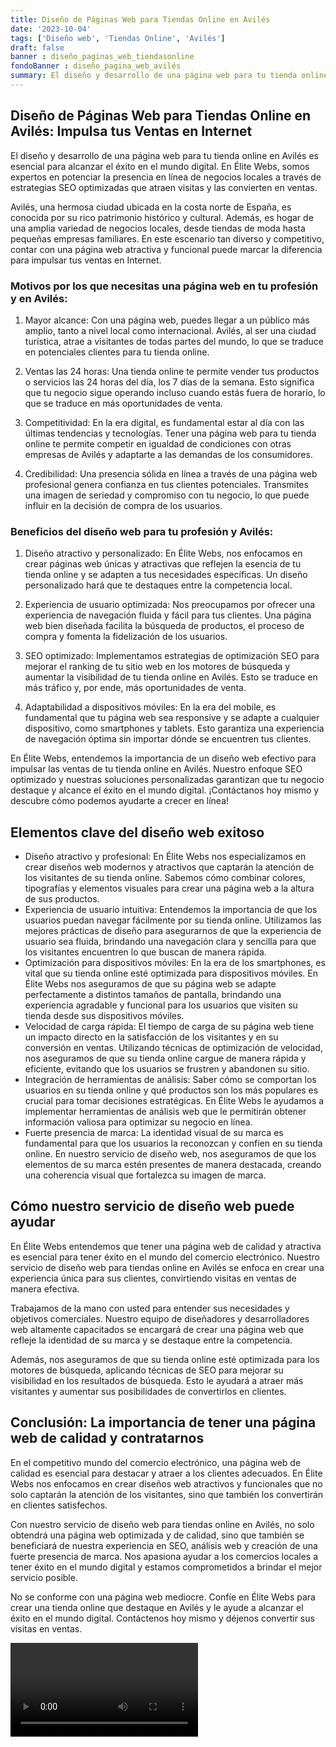 ```yaml
---
title: Diseño de Páginas Web para Tiendas Online en Avilés
date: '2023-10-04'
tags: ['Diseño web', 'Tiendas Online', 'Avilés']
draft: false
banner : diseño_paginas_web_tiendasonline
fondoBanner : diseño_pagina_web_avilés
summary: El diseño y desarrollo de una página web para tu tienda online en Avilés es esencial para alcanzar el éxito en el mundo digital. En Élite Webs, somos expertos en potenciar la presencia en línea de negocios locales a través de estrategias SEO optimizadas que atraen visitas y las convierten en ventas.
---
```


## Diseño de Páginas Web para Tiendas Online en Avilés: Impulsa tus Ventas en Internet

El diseño y desarrollo de una página web para tu tienda online en Avilés es esencial para alcanzar el éxito en el mundo digital. En Élite Webs, somos expertos en potenciar la presencia en línea de negocios locales a través de estrategias SEO optimizadas que atraen visitas y las convierten en ventas.

Avilés, una hermosa ciudad ubicada en la costa norte de España, es conocida por su rico patrimonio histórico y cultural. Además, es hogar de una amplia variedad de negocios locales, desde tiendas de moda hasta pequeñas empresas familiares. En este escenario tan diverso y competitivo, contar con una página web atractiva y funcional puede marcar la diferencia para impulsar tus ventas en Internet.

### Motivos por los que necesitas una página web en tu profesión y en Avilés:

1. Mayor alcance: Con una página web, puedes llegar a un público más amplio, tanto a nivel local como internacional. Avilés, al ser una ciudad turística, atrae a visitantes de todas partes del mundo, lo que se traduce en potenciales clientes para tu tienda online.

2. Ventas las 24 horas: Una tienda online te permite vender tus productos o servicios las 24 horas del día, los 7 días de la semana. Esto significa que tu negocio sigue operando incluso cuando estás fuera de horario, lo que se traduce en más oportunidades de venta.

3. Competitividad: En la era digital, es fundamental estar al día con las últimas tendencias y tecnologías. Tener una página web para tu tienda online te permite competir en igualdad de condiciones con otras empresas de Avilés y adaptarte a las demandas de los consumidores.

4. Credibilidad: Una presencia sólida en línea a través de una página web profesional genera confianza en tus clientes potenciales. Transmites una imagen de seriedad y compromiso con tu negocio, lo que puede influir en la decisión de compra de los usuarios.

### Beneficios del diseño web para tu profesión y Avilés:

1. Diseño atractivo y personalizado: En Élite Webs, nos enfocamos en crear páginas web únicas y atractivas que reflejen la esencia de tu tienda online y se adapten a tus necesidades específicas. Un diseño personalizado hará que te destaques entre la competencia local.

2. Experiencia de usuario optimizada: Nos preocupamos por ofrecer una experiencia de navegación fluida y fácil para tus clientes. Una página web bien diseñada facilita la búsqueda de productos, el proceso de compra y fomenta la fidelización de los usuarios.

3. SEO optimizado: Implementamos estrategias de optimización SEO para mejorar el ranking de tu sitio web en los motores de búsqueda y aumentar la visibilidad de tu tienda online en Avilés. Esto se traduce en más tráfico y, por ende, más oportunidades de venta.

4. Adaptabilidad a dispositivos móviles: En la era del mobile, es fundamental que tu página web sea responsive y se adapte a cualquier dispositivo, como smartphones y tablets. Esto garantiza una experiencia de navegación óptima sin importar dónde se encuentren tus clientes.

En Élite Webs, entendemos la importancia de un diseño web efectivo para impulsar las ventas de tu tienda online en Avilés. Nuestro enfoque SEO optimizado y nuestras soluciones personalizadas garantizan que tu negocio destaque y alcance el éxito en el mundo digital. ¡Contáctanos hoy mismo y descubre cómo podemos ayudarte a crecer en línea!

<GifSeo />

<Cta />

## Elementos clave del diseño web exitoso

- Diseño atractivo y profesional: En Élite Webs nos especializamos en crear diseños web modernos y atractivos que captarán la atención de los visitantes de su tienda online. Sabemos cómo combinar colores, tipografías y elementos visuales para crear una página web a la altura de sus productos.
- Experiencia de usuario intuitiva: Entendemos la importancia de que los usuarios puedan navegar fácilmente por su tienda online. Utilizamos las mejores prácticas de diseño para asegurarnos de que la experiencia de usuario sea fluida, brindando una navegación clara y sencilla para que los visitantes encuentren lo que buscan de manera rápida.
- Optimización para dispositivos móviles: En la era de los smartphones, es vital que su tienda online esté optimizada para dispositivos móviles. En Élite Webs nos aseguramos de que su página web se adapte perfectamente a distintos tamaños de pantalla, brindando una experiencia agradable y funcional para los usuarios que visiten su tienda desde sus dispositivos móviles.
- Velocidad de carga rápida: El tiempo de carga de su página web tiene un impacto directo en la satisfacción de los visitantes y en su conversión en ventas. Utilizando técnicas de optimización de velocidad, nos aseguramos de que su tienda online cargue de manera rápida y eficiente, evitando que los usuarios se frustren y abandonen su sitio.
- Integración de herramientas de análisis: Saber cómo se comportan los usuarios en su tienda online y qué productos son los más populares es crucial para tomar decisiones estratégicas. En Élite Webs le ayudamos a implementar herramientas de análisis web que le permitirán obtener información valiosa para optimizar su negocio en línea.
- Fuerte presencia de marca: La identidad visual de su marca es fundamental para que los usuarios la reconozcan y confíen en su tienda online. En nuestro servicio de diseño web, nos aseguramos de que los elementos de su marca estén presentes de manera destacada, creando una coherencia visual que fortalezca su imagen de marca.

## Cómo nuestro servicio de diseño web puede ayudar

En Élite Webs entendemos que tener una página web de calidad y atractiva es esencial para tener éxito en el mundo del comercio electrónico. Nuestro servicio de diseño web para tiendas online en Avilés se enfoca en crear una experiencia única para sus clientes, convirtiendo visitas en ventas de manera efectiva.

Trabajamos de la mano con usted para entender sus necesidades y objetivos comerciales. Nuestro equipo de diseñadores y desarrolladores web altamente capacitados se encargará de crear una página web que refleje la identidad de su marca y se destaque entre la competencia.

Además, nos aseguramos de que su tienda online esté optimizada para los motores de búsqueda, aplicando técnicas de SEO para mejorar su visibilidad en los resultados de búsqueda. Esto le ayudará a atraer más visitantes y aumentar sus posibilidades de convertirlos en clientes.

## Conclusión: La importancia de tener una página web de calidad y contratarnos

En el competitivo mundo del comercio electrónico, una página web de calidad es esencial para destacar y atraer a los clientes adecuados. En Élite Webs nos enfocamos en crear diseños web atractivos y funcionales que no solo captarán la atención de los visitantes, sino que también los convertirán en clientes satisfechos.

Con nuestro servicio de diseño web para tiendas online en Avilés, no solo obtendrá una página web optimizada y de calidad, sino que también se beneficiará de nuestra experiencia en SEO, análisis web y creación de una fuerte presencia de marca. Nos apasiona ayudar a los comercios locales a tener éxito en el mundo digital y estamos comprometidos a brindar el mejor servicio posible.

No se conforme con una página web mediocre. Confíe en Élite Webs para crear una tienda online que destaque en Avilés y le ayude a alcanzar el éxito en el mundo digital. Contáctenos hoy mismo y déjenos convertir sus visitas en ventas.

<Video />

<CtaBot job='Tiendas Online' city='Avilés'/>

<Gmaps query='Avilés+españa+maps' />